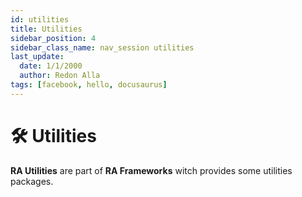 ```yaml
---
id: utilities
title: Utilities
sidebar_position: 4
sidebar_class_name: nav_session utilities
last_update:
  date: 1/1/2000
  author: Redon Alla
tags: [facebook, hello, docusaurus]
---
```


# 🛠 Utilities

**RA Utilities** are part of **RA Frameworks** witch provides some utilities packages.



<DocCardList />